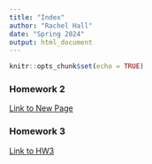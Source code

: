 ```yaml
---
title: "Index"
author: "Rachel Hall"
date: "Spring 2024"
output: html_document
---
```


```r
knitr::opts_chunk$set(echo = TRUE)
```

### Homework 2
[Link to New Page](newpage.html)

### Homework 3
[Link to HW3](HW3.html)

